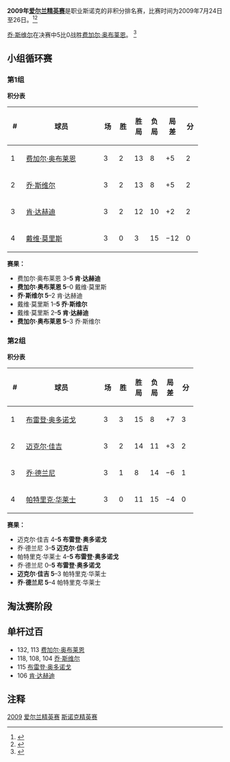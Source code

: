 {{noteTA
|G1=Snooker
}}
{{桌球大赛
|tournament_name=[[斯诺克爱尔兰精英赛|爱尔兰精英赛]]
|dates=2009年7月24日-26日
|venue={{Nowrap|Celbridge Snooker Club}}
|location=[[Kildare|Kildare]]
|country={{IRL}}
|organisation=
|format=非积分排名赛
|Total prize fund=
|winners_share=
|highest_break=132
|winner={{flagicon|NIR}} [[乔·斯维尔|乔·斯维尔]]
|runner_up={{flagicon|IRL}} [[费加尔·奥布莱恩|费加尔·奥布莱恩]]
|score=5–0
|previous=[[2008年爱尔兰精英赛|2008]]
|next=[[2010年爱尔兰精英赛|2010]]}}

'''2009年[[斯诺克爱尔兰精英赛|爱尔兰精英赛]]'''是职业斯诺克的非积分排名赛，比赛时间为2009年7月24日至26日。<ref>{{cite web |publisher=费加尔·奥布莱恩 |title=Lucan Racing Irish Classic 2009 |url=http://fergalobrien.ie/about60.html |archiveurl=https://www.webcitation.org/5iejMLF6s?url=http://fergalobrien.ie/about60.html |archivedate=2009-07-30 |deadurl=no |accessdate=2009-07-27 }}</ref><ref>{{cite web|url=http://www.global-snooker.com/professional-snooker-tournaments-misc-lucan-racing-irish-classic-2009.asp|title=Results|publisher=Global Snooker|accessdate=2010-04-17|deadurl=yes|archiveurl=https://www.webcitation.org/5zyJlRWE0?url=http://www.global-snooker.com/professional-snooker-tournaments-misc-lucan-racing-irish-classic-2009.asp|archivedate=2011-07-06}}</ref>

[[乔·斯维尔|乔·斯维尔]]在决赛中5比0战胜[[费加尔·奥布莱恩|费加尔·奥布莱恩]]。 <ref>{{cite web |title=Swail wins Irish Classic |url=http://uk.eurosport.yahoo.com/27072009/58/swail-wins-irish-classic.html |publisher=Eurosport |archiveurl=https://www.webcitation.org/5iejMhhX4?url=http://uk.eurosport.yahoo.com/27072009/58/swail-wins-irish-classic.html |archivedate=2009-07-30 |deadurl=no |accessdate=2009-07-27 }}</ref>

==小组循环赛==
===第1组===
{{Col-begin}}
{{Col-2}}
'''积分表'''
{| class="wikitable" style="text-align: center;"
|-
!width=20|#
!width=165|球员
!width=20|场
!width=20|胜
!width=20|胜局
!width=20|负局
!width=20|局差
!width=20|分
|- style="background:#aaffaa;"
|1||style="text-align:left;"|{{flagicon|IRL}} [[费加尔·奥布莱恩|费加尔·奥布莱恩]]
|3||2||13||8||+5||2 
|- style="background:#aaffaa;"
|2||style="text-align:left;"|{{flagicon|NIR}} [[乔·斯维尔|乔·斯维尔]]
|3||2||13||8||+5||2 
|- 
|3||style="text-align:left;"|{{flagicon|IRL}} [[肯·达赫迪|肯·达赫迪]]
|3||2||12||10||+2||2
|-
|4||style="text-align:left;"|{{flagicon|IRL}} [[戴维·莫里斯|戴维·莫里斯]]
|3||0||3||15||−12||0
|}
{{Col-2}}
'''赛果：'''
* 费加尔·奥布莱恩 3–'''5 肯·达赫迪'''
* '''费加尔·奥布莱恩 5'''–0 戴维·莫里斯
* '''乔·斯维尔 5'''–2 肯·达赫迪
* 戴维·莫里斯 1–'''5 乔·斯维尔'''
* 戴维·莫里斯 2–'''5 肯·达赫迪''' 
* '''费加尔·奥布莱恩 5'''–3 乔·斯维尔
{{Col-end}}

===第2组===
{{Col-begin}}
{{Col-2}}
'''积分表'''
{| class="wikitable" style="text-align: center;"
|-
!width=20|#
!width=165|球员
!width=20|场
!width=20|胜
!width=20|胜局
!width=20|负局
!width=20|局差
!width=20|分
|- style="background:#aaffaa;"
|1||style="text-align:left;"|{{flagicon|IRL}} [[布雷登·奥多诺戈|布雷登·奥多诺戈]]
|3||3||15||8||+7||3 
|- style="background:#aaffaa;"
|2||style="text-align:left;"|{{flagicon|IRL}} [[迈克尔·佳吉|迈克尔·佳吉]]
|3||2||14||11||+3||2 
|- 
|3||style="text-align:left;"|{{flagicon|IRL}} [[乔·德兰尼|乔·德兰尼]]
|3||1||8||14||−6||1 
|-
|4||style="text-align:left;"|{{flagicon|NIR}} [[帕特里克·华莱士|帕特里克·华莱士]]
|3||0||11||15||−4||0
|}
{{Col-2}}
'''赛果：'''
* 迈克尔·佳吉 4–'''5 布雷登·奥多诺戈'''
* 乔·德兰尼 3–'''5 迈克尔·佳吉'''
* 帕特里克·华莱士 4–'''5 布雷登·奥多诺戈'''
* 乔·德兰尼 0–'''5 布雷登·奥多诺戈'''
* '''迈克尔·佳吉 5'''–3 帕特里克·华莱士
* '''乔·德兰尼 5'''–4 帕特里克·华莱士
{{Col-end}}

==淘汰赛阶段==

{{4TeamBracket | RD1=半决赛<br />9局5胜
| RD2=决赛<br />9局5胜

| RD1-seed1={{flagicon|IRL}}
| RD1-team1='''[[费加尔·奥布莱恩|费加尔·奥布莱恩]]'''
| RD1-score1='''5'''
| RD1-seed2={{flagicon|IRL}}
| RD1-team2=[[迈克尔·佳吉|迈克尔·佳吉]]
| RD1-score2=2

| RD1-seed3={{flagicon|IRL}} 
| RD1-team3=[[布雷登·奥多诺戈|布雷登·奥多诺戈]]
| RD1-score3=1
| RD1-seed4={{flagicon|NIR}}
| RD1-team4='''[[乔·斯维尔|乔·斯维尔]]'''
| RD1-score4='''5'''

| RD2-seed1={{flagicon|IRL}}
| RD2-team1=[[费加尔·奥布莱恩|费加尔·奥布莱恩]]
| RD2-score1=0
| RD2-seed2={{flagicon|NIR}}
| RD2-team2='''[[乔·斯维尔|乔·斯维尔]]'''
| RD2-score2='''5'''
}}

==单杆过百==
*132, 113 [[费加尔·奥布莱恩|费加尔·奥布莱恩]]
*118, 108, 104 [[乔·斯维尔|乔·斯维尔]]
*115 [[布雷登·奥多诺戈|布雷登·奥多诺戈]]
*106 [[肯·达赫迪|肯·达赫迪]]

==注释==
{{reflist}}

{{Snooker_season_2009/2010}}
{{Irish_Classic}}
[[Category:斯诺克爱尔兰精英赛|2009]]
[[Category:2009年斯诺克|爱尔兰精英赛]]
[[Category:2009年爱尔兰|斯诺克精英赛]]